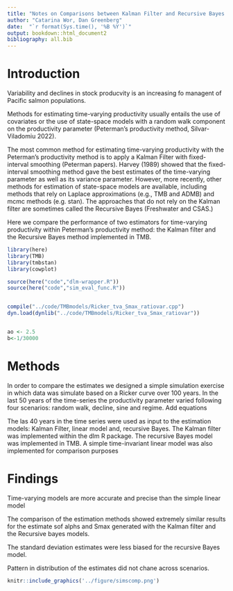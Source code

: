 ```yaml
---
title: "Notes on Comparisons between Kalman Filter and Recursive Bayes methodologies "
author: "Catarina Wor, Dan Greenberg"
date:  "`r format(Sys.time(), '%B %Y')`"
output: bookdown::html_document2
bibliography: all.bib
---
```


# Introduction

Variability  and declines in stock producvity is an increasing  fo managent of Pacific salmon populations.


Methods for estimating time-varying productivity usually entails the use of covariates or the use of state-space models with a random walk component on the productivity parameter (Peterman's productivity method, Silvar-Viladomiu 2022). 

The most common method for estimating time-varying productivity with the Peterman's productivity method is to apply a Kalman Filter with fixed-interval smoothing (Peterman papers). Harvey (1989) showed that the fixed-interval smoothing method gave the best estimates of the time-varying parameter as well as its variance parameter. However, more recently, other methods for estimation of state-space models are available, including methods that rely on Laplace approximations (e.g., TMB and ADMB) and mcmc methods (e.g. stan). The approaches that do not rely on the Kalman filter are sometimes called the Recursive Bayes (Freshwater and CSAS.)

Here we compare the performance of two estimators for time-varying productivity within Peterman's productivity method: the Kalman filter and the Recursive Bayes method implemented in TMB. 

```r
library(here)
library(TMB)
library(tmbstan)
library(cowplot)

source(here("code","dlm-wrapper.R"))
source(here("code","sim_eval_func.R"))


compile("../code/TMBmodels/Ricker_tva_Smax_ratiovar.cpp")
dyn.load(dynlib("../code/TMBmodels/Ricker_tva_Smax_ratiovar"))


ao <- 2.5
b<-1/30000

```

# Methods

In order to compare the estimates we designed a simple simulation exercise in which data was simulate based on a Ricker curve over 100 years. In the last 50 years of the time-series the productivity parameter varied following four scenarios: random walk, decline, sine and regime. 
Add equations

The las 40 years in the time series were used as input to the estimation models: Kalman Filter, linear model  and, recursive Bayes. The Kalman filter was implemented within the dlm R package. The recursive Bayes model was implemented in TMB. A simple time-invariant linear model was also implemented for comparison purposes

# Findings
Time-varying models are more accurate and precise than the simple linear model
 
The comparison of the estimation methods showed extremely similar results for the estimate sof alphs and Smax generated with the Kalman filter and the Recursive bayes models. 

The standard deviation estimates were less biased for the recursive Bayes model. 

Pattern in distribution of the estimates did not chane across scenarios. 



```r
knitr::include_graphics('../figure/simscomp.png')
```
